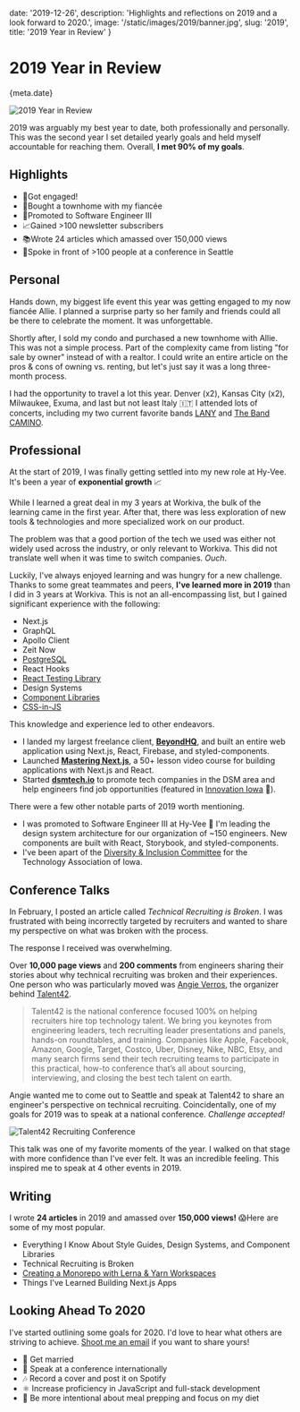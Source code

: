 
date: '2019-12-26',
description: 'Highlights and reflections on 2019 and a look forward to 2020.',
image: '/static/images/2019/banner.jpg',
slug: '2019',
title: '2019 Year in Review'
}


# 2019 Year in Review

<Date>{meta.date}</Date>

![2019 Year in Review](/static/images/2019/banner.jpg)

2019 was arguably my best year to date, both professionally and personally.
This was the second year I set detailed yearly goals and held myself accountable for reaching them. Overall, **I met 90% of my goals**.

## Highlights

-   💍Got engaged!
-   🏡Bought a townhome with my fiancée
-   🚀Promoted to Software Engineer III
-   📈Gained >100 newsletter subscribers
-   📚Wrote 24 articles which amassed over 150,000 views
-   🎤Spoke in front of >100 people at a conference in Seattle

## Personal

Hands down, my biggest life event this year was getting engaged to my now fiancée Allie.
I planned a surprise party so her family and friends could all be there to celebrate the moment. It was unforgettable.

<!-- ![I got engaged!](/static/images/2019/engaged.png) -->

<!-- Include pictures? -->

Shortly after, I sold my condo and purchased a new townhome with Allie. This was not a simple process.
Part of the complexity came from listing "for sale by owner" instead of with a realtor.
I could write an entire article on the pros & cons of owning vs. renting, but let's just say it was a long three-month process.

<!-- Include pictures? -->

I had the opportunity to travel a lot this year. Denver (x2), Kansas City (x2), Milwaukee, Exuma, and last but not least <Link slug="blog/italy" title="Backpacking Italy">Italy</Link> 🇮🇹
I attended lots of concerts, including my two current favorite bands [LANY](https://thisislany.com) and [The Band CAMINO](https://www.thebandcamino.com/).

## Professional

At the start of 2019, I was finally getting settled into my <Link slug="blog/joining-hy-vee" title="Joining Hy-Vee">new role at Hy-Vee.</Link>
It's been a year of **exponential growth** 📈

While I learned a great deal in my 3 years at Workiva, the bulk of the learning came in the first year.
After that, there was less exploration of new tools & technologies and more specialized work on our product.

The problem was that a good portion of the tech we used was either not widely used across the industry, or only relevant to Workiva.
This did not translate well when it was time to switch companies. _Ouch_.

Luckily, I've always enjoyed learning and was hungry for a new challenge.
Thanks to some great teammates and peers, **I've learned more in 2019** than I did in 3 years at Workiva.
This is not an all-encompassing list, but I gained significant experience with the following:

-   <Link slug="blog/things-ive-learned-building-nextjs-apps" title="Things I've Learned Building Next.js Apps">Next.js</Link>
-   <Link slug="blog/graphql-at-hy-vee" title="GraphQL at Hy-Vee">GraphQL</Link>
-   <Link slug="blog/graphql-at-hy-vee" title="GraphQL at Hy-Vee">Apollo Client</Link>
-   <Link slug="blog/going-serverless-next-firebase-now" title="Going Serverless with Next.js, Firebase, and Now">Zeit Now</Link>
-   [PostgreSQL](https://www.postgresql.org/)
-   <Link slug="blog/real-time-post-views" title="Real-Time Blog Post Views with React and Firebase">React Hooks</Link>
-   [React Testing Library](https://testing-library.com/docs/react-testing-library/intro)
-   <Link slug="blog/style-guides-component-libraries-design-systems" title="Everything I Know About Style Guides, Design Systems, and Component Libraries">Design Systems</Link>
-   [Component Libraries](https://medium.com/hy-vee-engineering/building-a-ui-component-library-with-styled-components-8f033aaa3d52)
-   [CSS-in-JS](https://medium.com/hy-vee-engineering/building-a-ui-component-library-with-styled-components-8f033aaa3d52)

This knowledge and experience led to other endeavors.

-   I landed my largest freelance client, **[BeyondHQ](https://beyondhq.co/)**, and built an <Link slug="blog/going-serverless-next-firebase-now" title="Going Serverless with Next.js, Firebase, and Now">entire web application</Link> using Next.js, React, Firebase, and styled-components.
-   Launched **[Mastering Next.js](https://masteringnextjs.com/)**, a 50+ lesson video course for building applications with Next.js and React.
-   Started **[dsmtech.io](https://dsmtech.io/)** to promote tech companies in the DSM area and help engineers find job opportunities (featured in [Innovation Iowa](https://innovationia.com/2019/01/03/dsmtech-io-launches-for-tech-job-seekers-scouting-des-moines/) 🚀).

There were a few other notable parts of 2019 worth mentioning.

-   I was promoted to Software Engineer III at Hy-Vee 🎉 I'm leading the design system architecture for our organization of ~150 engineers. New components are built with React, Storybook, and styled-components.
-   I've been apart of the [Diversity & Inclusion Committee](https://www.technologyiowa.org/Priorities/ShowPriority?id=4) for the Technology Association of Iowa.

## Conference Talks

In February, I posted an article called <Link slug="blog/technical-recruiting-is-broken" title="Technical Recruiting is Broken">_Technical Recruiting is Broken_</Link>.
I was frustrated with being incorrectly targeted by recruiters and wanted to share my perspective on what was broken with the process.

The response I received was overwhelming.

Over **10,000 page views** and **200 comments** from engineers sharing their stories about why technical recruiting was broken and their experiences.
One person who was particularly moved was [Angie Verros](https://www.linkedin.com/in/averros), the organizer behind [Talent42](https://www.talent42.com/home).

> Talent42 is the national conference focused 100% on helping recruiters hire top technology talent. We bring you keynotes from engineering leaders, tech recruiting leader presentations and panels, hands-on roundtables, and training. Companies like Apple, Facebook, Amazon, Google, Target, Costco, Uber, Disney, Nike, NBC, Etsy, and many search firms send their tech recruiting teams to participate in this practical, how-to conference that’s all about sourcing, interviewing, and closing the best tech talent on earth.

Angie wanted me to come out to Seattle and speak at Talent42 to share an engineer's perspective on technical recruiting.
Coincidentally, one of my goals for 2019 was to speak at a national conference. _Challenge accepted!_

![Talent42 Recruiting Conference](/static/images/2019/talent42.png)

This talk was one of my favorite moments of the year. I walked on that stage with more confidence than I've ever felt.
It was an incredible feeling. This inspired me to speak at <Link slug="speaking" title="Speaking">4 other events</Link> in 2019.

## Writing

I wrote **24 articles** in 2019 and amassed over **150,000 views!** 😱Here are some of my most popular.

-   <Link slug="blog/style-guides-component-libraries-design-systems" title="Everything I Know About Style Guides, Design Systems, and Component Libraries">Everything I Know About Style Guides, Design Systems, and Component Libraries</Link>
-   <Link slug="blog/technical-recruiting-is-broken" title="Technical Recruiting is Broken">Technical Recruiting is Broken</Link>
-   [Creating a Monorepo with Lerna & Yarn Workspaces](https://medium.com/hy-vee-engineering/creating-a-monorepo-with-lerna-yarn-workspaces-cf163908965d)
-   <Link slug="blog/things-ive-learned-building-nextjs-apps" title="Things I've Learned Building Next.js Apps">Things I've Learned Building Next.js Apps</Link>

## Looking Ahead To 2020

I've started outlining some goals for 2020. I'd love to hear what others are striving to achieve. [Shoot me an email](mailto:me@leerob.io) if you want to share yours!

-   💍 Get married
-   🎤 Speak at a conference internationally
-   🎶 Record a cover and post it on Spotify
-   ⚛️ Increase proficiency in JavaScript and full-stack development
-   🍇 Be more intentional about meal prepping and focus on my diet
